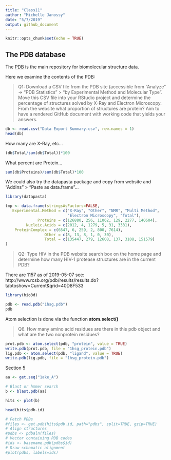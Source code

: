 ```yaml
---
title: "Class11"
author: "Michelle Janossy"
date: "5/7/2019"
output: github_document
---
```


```r
knitr::opts_chunk$set(echo = TRUE)
```

## The PDB database 

The [PDB](http://www.rcsb.org/) is the main repository for biomolecular structure data. 

Here we examine the contents of the PDB:

>Q1: Download a CSV file from the PDB site (accessible from “Analyze” -> “PDB Statistics” > “by Experimental Method and Molecular Type”. Move this CSV file into your RStudio project and determine the percentage of structures solved by X-Ray and Electron Microscopy. From the website what proportion of structures are protein? Aim to have a rendered GitHub document with working code that yields your answers.

```r
db <- read.csv("Data Export Summary.csv", row.names = 1)
head(db)
```

How many are X-Ray, etc...

```r
(db$Total/sum(db$Total))*100
```

What percent are Protein...

```r
sum(db$Proteins)/sum(db$Total)*100
```

We could also try the datapasta package and copy from website and "Addins" > "Paste as data.frame"...

```r
library(datapasta)

tmp <- data.frame(stringsAsFactors=FALSE,
   Experimental.Method = c("X-Ray", "Other", "NMR", "Multi Method",
                           "Electron Microscopy", "Total"),
              Proteins = c(126880, 256, 11062, 129, 2277, 140604),
         Nucleic.Acids = c(2012, 4, 1279, 5, 31, 3331),
    ProteinComplex = c(6547, 6, 259, 2, 800, 7614),
                 Other = c(8, 13, 8, 1, 0, 30),
                 Total = c(135447, 279, 12608, 137, 3108, 151579)
)


```

>Q2: Type HIV in the PDB website search box on the home page and determine how many HIV-1 protease structures are in the current PDB?

There are 1157 as of 2019-05-07 see:
http://www.rcsb.org/pdb/results/results.do?tabtoshow=Current&qrid=40D8F533

```r
library(bio3d)

pdb <- read.pdb("1hsg.pdb")
pdb
```

Atom selection is done via the function **atom.select()**

>Q6. How many amino acid residues are there in this pdb object and what are the two nonprotein residues?

```r
prot.pdb <- atom.select(pdb, "protein", value = TRUE)
write.pdb(prot.pdb, file = "1hsg_protein.pdb")
lig.pdb <- atom.select(pdb, "ligand", value = TRUE)
write.pdb(lig.pdb, file = "1hsg_protein.pdb")
```

Section 5

```r
aa <- get.seq("1ake_A")
```

```r
# Blast or hmmer search
b <- blast.pdb(aa)
```

```r
hits <- plot(b)
```

```r
head(hits$pdb.id)
```

```r
# Fetch PDBs
#files <- get.pdb(hits$pdb.id, path="pdbs", split=TRUE, gzip=TRUE)
# Align structures
#pdbs <- pdbaln(files)
# Vector containing PDB codes
#ids <- basename.pdb(pdbs$id)
# Draw schematic alignment
#plot(pdbs, labels=ids)
```

